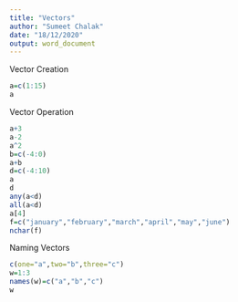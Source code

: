 ---
title: "Vectors"
author: "Sumeet Chalak"
date: "18/12/2020"
output: word_document
---

Vector Creation
```{r}
a=c(1:15)
a
```
Vector Operation
```{r}
a+3
a-2
a^2
b=c(-4:0)
a+b
d=c(-4:10)
a
d
any(a<d)
all(a<d)
a[4]
f=c("january","february","march","april","may","june")
nchar(f)
```
Naming Vectors
```{r}
c(one="a",two="b",three="c")
w=1:3
names(w)=c("a","b","c")
w
```